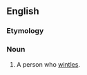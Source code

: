 ==English==

===Etymology===
{{suffix|en|wintle|er}}

===Noun===
{{en-noun}}

# A person who [[wintle]]s.